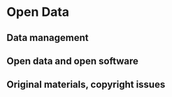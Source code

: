 # Open Data {#sec-OAdata}


## Data management

## Open data and open software

## Original materials, copyright issues

